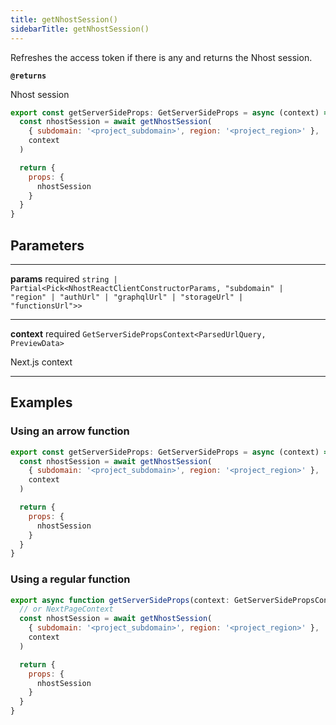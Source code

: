 ```yaml
---
title: getNhostSession()
sidebarTitle: getNhostSession()
---
```


Refreshes the access token if there is any and returns the Nhost session.

**`@returns`**

Nhost session

```js
export const getServerSideProps: GetServerSideProps = async (context) => {
  const nhostSession = await getNhostSession(
    { subdomain: '<project_subdomain>', region: '<project_region>' },
    context
  )

  return {
    props: {
      nhostSession
    }
  }
}
```

## Parameters

---

**<span className="parameter-name">params</span>** <span className="optional-status">required</span> <code>string &#124; Partial&lt;Pick&lt;NhostReactClientConstructorParams, "subdomain" &#124; "region" &#124; "authUrl" &#124; "graphqlUrl" &#124; "storageUrl" &#124; "functionsUrl"&gt;&gt;</code>

---

**<span className="parameter-name">context</span>** <span className="optional-status">required</span> <code>GetServerSidePropsContext&lt;ParsedUrlQuery, PreviewData&gt;</code>

Next.js context

---

## Examples

### Using an arrow function

```js
export const getServerSideProps: GetServerSideProps = async (context) => {
  const nhostSession = await getNhostSession(
    { subdomain: '<project_subdomain>', region: '<project_region>' },
    context
  )

  return {
    props: {
      nhostSession
    }
  }
}
```

### Using a regular function

```js
export async function getServerSideProps(context: GetServerSidePropsContext) {
  // or NextPageContext
  const nhostSession = await getNhostSession(
    { subdomain: '<project_subdomain>', region: '<project_region>' },
    context
  )

  return {
    props: {
      nhostSession
    }
  }
}
```
